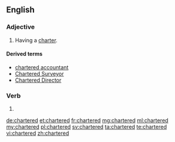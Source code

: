 ==English==

===Adjective===
{{en-adj}}

# Having a [[charter]].

====Derived terms====
* [[chartered accountant]]
* [[Chartered Surveyor]]
* [[Chartered Director]]

===Verb===
{{head|en}}

# {{en-past of|charter}}

[[de:chartered]]
[[et:chartered]]
[[fr:chartered]]
[[mg:chartered]]
[[ml:chartered]]
[[my:chartered]]
[[pl:chartered]]
[[sv:chartered]]
[[ta:chartered]]
[[te:chartered]]
[[vi:chartered]]
[[zh:chartered]]